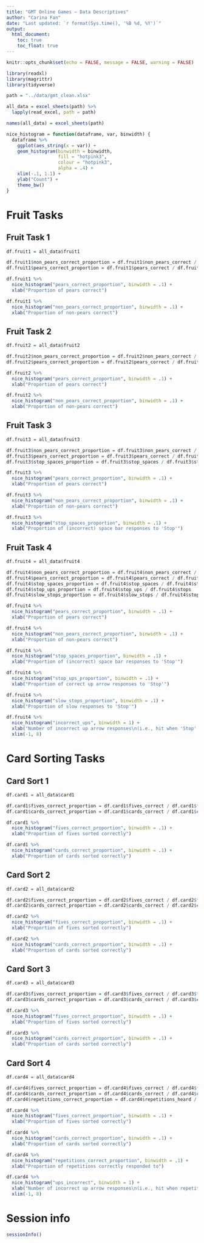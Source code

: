 ```yaml
---
title: "GMT Online Games — Data Descriptives"
author: "Carina Fan"  
date: "Last updated: `r format(Sys.time(), '%B %d, %Y')`"
output: 
  html_document:
    toc: true
    toc_float: true
---
```


```r
knitr::opts_chunk$set(echo = FALSE, message = FALSE, warning = FALSE)
```

```r
library(readxl)
library(magrittr)
library(tidyverse)
```

```r
path = "../data/gmt_clean.xlsx"

all_data = excel_sheets(path) %>% 
  lapply(read_excel, path = path)

names(all_data) = excel_sheets(path)
```

```r
nice_histogram = function(dataframe, var, binwidth) {
  dataframe %>% 
    ggplot(aes_string(x = var)) +
    geom_histogram(binwidth = binwidth,
                   fill = "hotpink3",
                   colour = "hotpink3",
                   alpha = .4) +
    xlim(-.1, 1.1) +
    ylab("Count") +
    theme_bw()
}
```


<!-- ======================================================================= -->


# Fruit Tasks
 
## Fruit Task 1

```r
df.fruit1 = all_data$fruit1

df.fruit1$non_pears_correct_proportion = df.fruit1$non_pears_correct / df.fruit1$non_pears_shown
df.fruit1$pears_correct_proportion = df.fruit1$pears_correct / df.fruit1$pears_shown
```

```r
df.fruit1 %>% 
  nice_histogram("pears_correct_proportion", binwidth = .1) +
  xlab("Proportion of pears correct")

df.fruit1 %>% 
  nice_histogram("non_pears_correct_proportion", binwidth = .1) +
  xlab("Proportion of non-pears correct")
```

## Fruit Task 2

```r
df.fruit2 = all_data$fruit2

df.fruit2$non_pears_correct_proportion = df.fruit2$non_pears_correct / df.fruit2$non_pears_shown
df.fruit2$pears_correct_proportion = df.fruit2$pears_correct / df.fruit2$pears_shown
```

```r
df.fruit2 %>% 
  nice_histogram("pears_correct_proportion", binwidth = .1) +
  xlab("Proportion of pears correct")

df.fruit2 %>% 
  nice_histogram("non_pears_correct_proportion", binwidth = .1) +
  xlab("Proportion of non-pears correct")
```

## Fruit Task 3 

```r
df.fruit3 = all_data$fruit3

df.fruit3$non_pears_correct_proportion = df.fruit3$non_pears_correct / df.fruit3$non_pears_shown
df.fruit3$pears_correct_proportion = df.fruit3$pears_correct / df.fruit3$pears_shown
df.fruit3$stop_spaces_proportion = df.fruit3$stop_spaces / df.fruit3$stops
```

```r
df.fruit3 %>% 
  nice_histogram("pears_correct_proportion", binwidth = .1) +
  xlab("Proportion of pears correct")

df.fruit3 %>% 
  nice_histogram("non_pears_correct_proportion", binwidth = .1) +
  xlab("Proportion of non-pears correct")

df.fruit3 %>% 
  nice_histogram("stop_spaces_proportion", binwidth = .1) +
  xlab("Proportion of (incorrect) space bar responses to 'Stop'")
```

## Fruit Task 4 

```r
df.fruit4 = all_data$fruit4

df.fruit4$non_pears_correct_proportion = df.fruit4$non_pears_correct / df.fruit4$non_pears_shown
df.fruit4$pears_correct_proportion = df.fruit4$pears_correct / df.fruit4$pears_shown
df.fruit4$stop_spaces_proportion = df.fruit4$stop_spaces / df.fruit4$stops
df.fruit4$stop_ups_proportion = df.fruit4$stop_ups / df.fruit4$stops
df.fruit4$slow_stops_proportion = df.fruit4$slow_stops / df.fruit4$stops
```

```r
df.fruit4 %>% 
  nice_histogram("pears_correct_proportion", binwidth = .1) +
  xlab("Proportion of pears correct")

df.fruit4 %>% 
  nice_histogram("non_pears_correct_proportion", binwidth = .1) +
  xlab("Proportion of non-pears correct")

df.fruit4 %>% 
  nice_histogram("stop_spaces_proportion", binwidth = .1) +
  xlab("Proportion of (incorrect) space bar responses to 'Stop'")

df.fruit4 %>% 
  nice_histogram("stop_ups_proportion", binwidth = .1) +
  xlab("Proportion of correct up arrow responses to 'Stop'")

df.fruit4 %>% 
  nice_histogram("slow_stops_proportion", binwidth = .1) +
  xlab("Proportion of slow responses to 'Stop'")

df.fruit4 %>% 
  nice_histogram("incorrect_ups", binwidth = 1) +
  xlab("Number of incorrect up arrow responses\n(i.e., hit when 'Stop' wasn't presented)") +
  xlim(-1, 8)
```


<!-- ======================================================================= -->


# Card Sorting Tasks

## Card Sort 1

```r
df.card1 = all_data$card1

df.card1$fives_correct_proportion = df.card1$fives_correct / df.card1$fives_shown
df.card1$cards_correct_proportion = df.card1$cards_correct / df.card1$cards_shown
```

```r
df.card1 %>% 
  nice_histogram("fives_correct_proportion", binwidth = .1) +
  xlab("Proportion of fives sorted correctly")

df.card1 %>% 
  nice_histogram("cards_correct_proportion", binwidth = .1) +
  xlab("Proportion of cards sorted correctly")
```

## Card Sort 2

```r
df.card2 = all_data$card2

df.card2$fives_correct_proportion = df.card2$fives_correct / df.card2$fives_shown
df.card2$cards_correct_proportion = df.card2$cards_correct / df.card2$cards_shown
```

```r
df.card2 %>% 
  nice_histogram("fives_correct_proportion", binwidth = .1) +
  xlab("Proportion of fives sorted correctly")

df.card2 %>% 
  nice_histogram("cards_correct_proportion", binwidth = .1) +
  xlab("Proportion of cards sorted correctly")
```

## Card Sort 3

```r
df.card3 = all_data$card3

df.card3$fives_correct_proportion = df.card3$fives_correct / df.card3$fives_shown
df.card3$cards_correct_proportion = df.card3$cards_correct / df.card3$cards_shown
```

```r
df.card3 %>% 
  nice_histogram("fives_correct_proportion", binwidth = .1) +
  xlab("Proportion of fives sorted correctly")

df.card3 %>% 
  nice_histogram("cards_correct_proportion", binwidth = .1) +
  xlab("Proportion of cards sorted correctly")
```

## Card Sort 4

```r
df.card4 = all_data$card4

df.card4$fives_correct_proportion = df.card4$fives_correct / df.card4$fives_shown
df.card4$cards_correct_proportion = df.card4$cards_correct / df.card4$cards_shown
df.card4$repetitions_correct_proportion = df.card4$repetitions_heard / df.card4$repetitions_heard
```

```r
df.card4 %>% 
  nice_histogram("fives_correct_proportion", binwidth = .1) +
  xlab("Proportion of fives sorted correctly")

df.card4 %>% 
  nice_histogram("cards_correct_proportion", binwidth = .1) +
  xlab("Proportion of cards sorted correctly")

df.card4 %>% 
  nice_histogram("repetitions_correct_proportion", binwidth = .1) +
  xlab("Proportion of repetitions correctly responded to")

df.card4 %>% 
  nice_histogram("ups_incorrect", binwidth = 1) +
  xlab("Number of incorrect up arrow responses\n(i.e., hit when repetition wasn't presented)") +
  xlim(-1, 8)
```


<!-- ======================================================================= -->


# Session info

```r
sessionInfo()
```